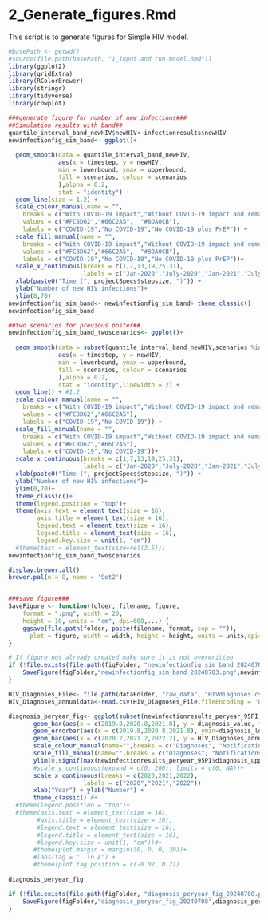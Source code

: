 # 2_Generate_figures.Rmd#

This script is to generate figures for Simple HIV model.

```r
#basePath <- getwd()
#source(file.path(basePath, "1_input and run model.Rmd"))
library(ggplot2)
library(gridExtra)
library(RColorBrewer)
library(stringr)
library(tidyverse)
library(cowplot)

###generate figure for number of new infections### 
##Simulation results with band##
quantile_interval_band_newHIV$newHIV<-infectionresults$newHIV
newinfectionfig_sim_band<- ggplot()+
  
  geom_smooth(data = quantile_interval_band_newHIV, 
              aes(x = timestep, y = newHIV,
              min = lowerbound, ymax = upperbound, 
              fill = scenarios, colour = scenarios
              ),alpha = 0.2,
              stat = "identity") +
  geom_line(size = 1.2) +
  scale_colour_manual(name = "", 
    breaks = c("With COVID-19 impact","Without COVID-19 impact and remain", "Without COVID-19 impact and with prep promotion"), 
    values = c("#FC8D62","#66C2A5",  "#8DA0CB"),
    labels = c("COVID-19","No COVID-19","No COVID-19 plus PrEP")) +
  scale_fill_manual(name = "", 
    breaks = c("With COVID-19 impact","Without COVID-19 impact and remain", "Without COVID-19 impact and with prep promotion"), 
    values = c("#FC8D62","#66C2A5",  "#8DA0CB"),
    labels = c("COVID-19","No COVID-19","No COVID-19 plus PrEP"))+
  scale_x_continuous(breaks = c(1,7,13,19,25,31), 
                     labels = c("Jan-2020","July-2020","Jan-2021","July-2021","Jan-2022","July-2022"))+ 
  xlab(paste0("Time (", projectSpecs$stepsize, ")")) + 
  ylab("Number of new HIV infections")+
  ylim(0,70)
newinfectionfig_sim_band<- newinfectionfig_sim_band+ theme_classic()
newinfectionfig_sim_band

##two scenarios for previous poster##
newinfectionfig_sim_band_twoscenarios<- ggplot()+
  
  geom_smooth(data = subset(quantile_interval_band_newHIV,scenarios %in% c("Without COVID-19 impact and remain","With COVID-19 impact")), 
              aes(x = timestep, y = newHIV,
              min = lowerbound, ymax = upperbound, 
              fill = scenarios, colour = scenarios
              ),alpha = 0.2,
              stat = "identity",linewidth = 2) +
  geom_line() + #1.2
  scale_colour_manual(name = "", 
    breaks = c("With COVID-19 impact","Without COVID-19 impact and remain"), 
    values = c("#FC8D62","#66C2A5"),
    labels = c("COVID-19","No COVID-19")) +
  scale_fill_manual(name = "", 
    breaks = c("With COVID-19 impact","Without COVID-19 impact and remain"), 
    values = c("#FC8D62","#66C2A5"),
    labels = c("COVID-19","No COVID-19"))+
  scale_x_continuous(breaks = c(1,7,13,19,25,31), 
                     labels = c("Jan-2020","July-2020","Jan-2021","July-2021","Jan-2022","July-2022"))+ 
  xlab(paste0("Time (", projectSpecs$stepsize, ")")) + 
  ylab("Number of new HIV infections")+
  ylim(0,70)+ 
  theme_classic()+
  theme(legend.position = "top")+
  theme(axis.text = element_text(size = 16),
        axis.title = element_text(size = 16),
        legend.text = element_text(size = 16),
        legend.title = element_text(size = 16),
        legend.key.size = unit(1, "cm"))
  #theme(text = element_text(size=rel(3.5)))
newinfectionfig_sim_band_twoscenarios

display.brewer.all()
brewer.pal(n = 8, name = 'Set2')


###save figure###
SaveFigure <- function(folder, filename, figure, 
    format = ".png", width = 20, 
    height = 10, units = "cm", dpi=600,...) {
    ggsave(file.path(folder, paste(filename, format, sep = "")), 
      plot = figure, width = width, height = height, units = units,dpi=dpi, ...)
}

# If figure not already created make sure it is not overwritten
if (!file.exists(file.path(figFolder, "newinfectionfig_sim_band_20240703.png"))) {
    SaveFigure(figFolder,"newinfectionfig_sim_band_20240703.png",newinfectionfig_sim_band)
}

```


```r
HIV_Diagnoses_File<- file.path(dataFolder, "raw_data", "HIVdiagnoses.csv")
HIV_Diagnoses_annualdata<-read.csv(HIV_Diagnoses_File,fileEncoding = 'UTF-8-BOM')

diagnosis_peryear_fig<- ggplot(subset(newinfectionresults_peryear_95PI,scenarios %in% c("With COVID-19 impact"))) +
       geom_bar(aes(x = c(2019.8,2020.8,2021.8), y = diagnosis_value, fill = "Diagnoses",colour = "Diagnoses"), stat="identity",  width=0.4, alpha = 0.5)+ 
       geom_errorbar(aes(x = c(2019.8,2020.8,2021.8), ymin=diagnosis_lower,ymax=diagnosis_upper,width=0.1), colour = "#b5182b")+
       geom_bar(aes(x = c(2020.2,2021.2,2022.2), y = HIV_Diagnoses_annualdata$diagnosis, fill = "Notifications from\nSurveillance report", colour = "Notifications from\nSurveillance report"), stat="identity", width=0.4, alpha = 0.5)+
       scale_colour_manual(name="",breaks = c("Diagnoses", "Notifications from\nSurveillance report"),labels = c("Diagnoses from\nour model", "Diagnoses from\nSurveillance report"), values = c('#b5182b80','#f9cb4580'))+
       scale_fill_manual(name="",breaks = c("Diagnoses", "Notifications from\nSurveillance report"),labels = c("Diagnoses from\nour model", "Diagnoses from\nSurveillance report"), values = c('#b5182b80','#f9cb4580'))+
       ylim(0,signif(max(newinfectionresults_peryear_95PI$diagnosis_upper),1)) +
       #scale_y_continuous(expand = c(0, 200), limits = c(0, NA))+
       scale_x_continuous(breaks = c(2020,2021,2022), 
                     labels = c("2020","2021","2022"))+ 
       xlab("Year") + ylab("Number") +
       theme_classic() #+
  #theme(legend.position = "top")+
  #theme(axis.text = element_text(size = 16),
        #axis.title = element_text(size = 16),
        #legend.text = element_text(size = 16),
        #legend.title = element_text(size = 16),
        #legend.key.size = unit(1, "cm"))#+
       #theme(plot.margin = margin(30, 0, 0, 30))+
       #labs(tag = "  \n A") +
       #theme(plot.tag.position = c(-0.02, 0.7))
             
diagnosis_peryear_fig

if (!file.exists(file.path(figFolder, "diagnosis_peryear_fig_20240708.png"))) {
    SaveFigure(figFolder,"diagnosis_peryear_fig_20240708",diagnosis_peryear_fig)
}
```

